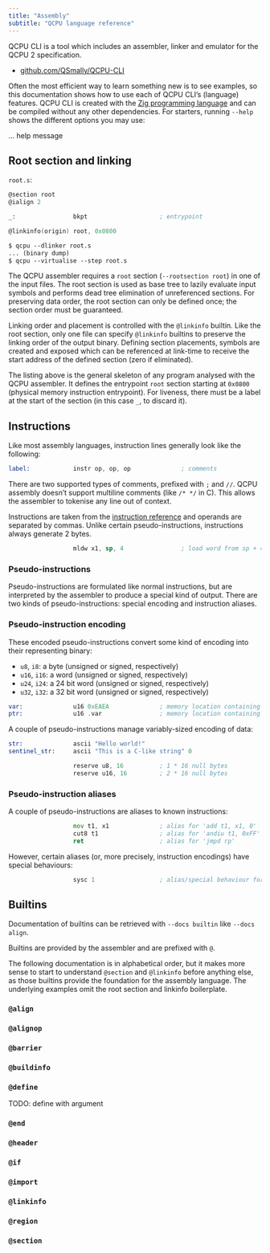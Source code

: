 ```yaml
---
title: "Assembly"
subtitle: "QCPU language reference"
---
```


QCPU CLI is a tool which includes an assembler, linker and emulator for the QCPU 2 specification.

* [github.com/QSmally/QCPU-CLI](https://github.com/QSmally/QCPU-CLI)

Often the most efficient way to learn something new is to see examples, so this documentation shows
how to use each of QCPU CLI's (language) features. QCPU CLI is created with the [Zig programming language](https://ziglang.org)
and can be compiled without any other dependencies. For starters, running `--help` shows the
different options you may use:

... help message

## Root section and linking

`root.s`:

```.asm
@section root
@ialign 2

_:                bkpt                    ; entrypoint

@linkinfo(origin) root, 0x0800
```

```.txt
$ qcpu --dlinker root.s
... (binary dump)
$ qcpu --virtualise --step root.s
```

The QCPU assembler requires a `root` section (`--rootsection root`) in one of the input files. The
root section is used as base tree to lazily evaluate input symbols and performs dead tree
elimination of unreferenced sections. For preserving data order, the root section can only be
defined once; the section order must be guaranteed.

Linking order and placement is controlled with the `@linkinfo` builtin. Like the root section, only
one file can specify `@linkinfo` builtins to preserve the linking order of the output binary.
Defining section placements, symbols are created and exposed which can be referenced at link-time to
receive the start address of the defined section (zero if eliminated).

The listing above is the general skeleton of any program analysed with the QCPU assembler. It
defines the entrypoint `root` section starting at `0x0800` (physical memory instruction entrypoint).
For liveness, there must be a label at the start of the section (in this case `_`, to discard it).

## Instructions

Like most assembly languages, instruction lines generally look like the following:

```.asm
label:            instr op, op, op              ; comments                col 80
```

There are two supported types of comments, prefixed with `;` and `//`. QCPU assembly doesn't support
multiline comments (like `/* */` in C). This allows the assembler to tokenise any line out of
context.

Instructions are taken from the [instruction reference](/) and operands are separated by commas.
Unlike certain pseudo-instructions, instructions always generate 2 bytes.

```.asm
                  mldw x1, sp, 4                ; load word from sp + 4
```

### Pseudo-instructions

Pseudo-instructions are formulated like normal instructions, but are interpreted by the assembler to
produce a special kind of output. There are two kinds of pseudo-instructions: special encoding and
instruction aliases.

### Pseudo-instruction encoding

These encoded pseudo-instructions convert some kind of encoding into their representing binary:

* `u8`, `i8`: a byte (unsigned or signed, respectively)
* `u16`, `i16`: a word (unsigned or signed, respectively)
* `u24`, `i24`: a 24 bit word (unsigned or signed, respectively)
* `u32`, `i32`: a 32 bit word (unsigned or signed, respectively)

```.asm
var:              u16 0xEAEA              ; memory location containing a two byte variable
ptr:              u16 .var                ; memory location containing a two byte ptr to variable
```

A couple of pseudo-instructions manage variably-sized encoding of data:

```.asm
str:              ascii "Hello world!"
sentinel_str:     ascii "This is a C-like string" 0
```

```.asm
                  reserve u8, 16          ; 1 * 16 null bytes
                  reserve u16, 16         ; 2 * 16 null bytes
```

### Pseudo-instruction aliases

A couple of pseudo-instructions are aliases to known instructions:

```.asm
                  mov t1, x1              ; alias for 'add t1, x1, 0'
                  cut8 t1                 ; alias for 'andiu t1, 0xFF'
                  ret                     ; alias for 'jmpd rp'
```

However, certain aliases (or, more precisely, instruction encodings) have special behaviours:

```.asm
                  sysc 1                  ; alias/special behaviour for 'jmpd 0, 1'
```

## Builtins

Documentation of builtins can be retrieved with `--docs builtin` like `--docs align`.

Builtins are provided by the assembler and are prefixed with `@`.

The following documentation is in alphabetical order, but it makes more sense to start to understand
`@section` and `@linkinfo` before anything else, as those builtins provide the foundation for the
assembly language. The underlying examples omit the root section and linkinfo boilerplate.


### `@align`

### `@alignop`

### `@barrier`

### `@buildinfo`

### `@define`

TODO: define with argument

### `@end`

### `@header`

### `@if`

### `@import`

### `@linkinfo`

### `@region`

### `@section`
